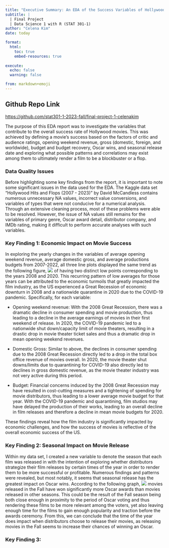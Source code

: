 ```yaml
---
title: "Executive Summary: An EDA of the Success Variables of Hollywood Movies"
subtitle: |
  | Final Project 
  | Data Science 1 with R (STAT 301-1)
author: "Celena Kim"
date: today

format:
  html:
    toc: true
    embed-resources: true
    
execute:
  echo: false
  warning: false

from: markdown+emoji 
---
```


::: {.callout-tip icon="false"}
## Github Repo Link

<https://github.com/stat301-1-2023-fall/final-project-1-celenakim>
:::

The purpose of this EDA report was to investigate the variables that contribute to the overall success rate of Hollywood movies. This was achieved by defining a movie's success based on the factors of critic and audience ratings, opening weekend revenue, gross (domestic, foreign, and worldwide), budget and budget recovery, Oscar wins, and seasonal release date and exploring what possible patterns and correlations may exist among them to ultimately render a film to be a blockbuster or a flop.

### Data Quality Issues

Before highlighting some key findings from the report, it is important to note some significant issues in the data used for the EDA. The Kaggle data set "Hollywood Hits and Flops (2007 - 2023)" by David McCandless contains numerous unnecessary NA values, incorrect value conversions, and variables of types that were not conducive for a numerical analysis. Through an extensive cleaning process, most of these problems were able to be resolved. However, the issue of NA values still remains for the variables of primary genre, Oscar award detail, distributor company, and IMDb rating, making it difficult to perform accurate analyses with such variables.

### Key Finding 1: Economic Impact on Movie Success

In exploring the yearly changes in the variables of average opening weekend revenue, average domestic gross, and average productions budgets from 2007-2022, all three line plots displayed the same trend as the following figure, ![](figures/var2_figures/opening_wknd_yearly_plot.png) of having two distinct low points corresponding to the years 2008 and 2020. This recurring pattern of low averages for those years can be attributed to the economic turmoils that greatly impacted the film industry, as the US experienced a Great Recession of economic downturn in 2008 and a nationwide quarantine in 2020 due to the COVID-19 pandemic. Specifically, for each variable:

-   Opening weekend revenue: With the 2008 Great Recession, there was a dramatic decline in consumer spending and movie production, thus leading to a decline in the average earnings of movies in their first weekend of release. In 2020, the COVID-19 pandemic led to a nationwide shut down/capacity limit of movie theaters, resulting in a drastic drop in movie theater ticket sales and thus a dramatic drop in mean opening weekend revenues.

-   Domestic Gross: Similar to above, the declines in consumer spending due to the 2008 Great Recession directly led to a drop in the total box office revenue of movies overall. In 2020, the movie theater shut downs/limits due to quarantining for COVID-19 also directly led to declines in gross domestic revenue, as the movie theater industry was not very active during this period.

-   Budget: Financial concerns induced by the 2008 Great Recession may have resulted in cost-cutting measures and a tightening of spending for movie distributors, thus leading to a lower average movie budget for that year. With the COVID-19 pandemic and quarantining, film studios may have delayed the production of their works, leading to an overall decline in film releases and therefore a decline in mean movie budgets for 2020.

These findings reveal how the film industry is significantly impacted by economic challenges, and how the success of movies is reflective of the overall economic success of the US.

### Key Finding 2: Seasonal Impact on Movie Release

Within my data set, I created a new variable to denote the season that each film was released in with the intention of exploring whether distributors strategize their film releases by certain times of the year in order to render them to be more successful or profitable. Numerous findings and patterns were revealed, but most notably, it seems that seasonal release has the greatest impact on Oscar wins. According to the following graph, ![](figures/var6_figures/seasonal_oscar_plot.png) movies released in the Fall have won significantly more Oscar awards than movies released in other seasons. This could be the result of the Fall season being both close enough in proximity to the period of Oscar voting and thus rendering these films to be more relevant among the voters, yet also leaving enough time for the films to gain enough popularity and traction before the awards ceremony. From this, we can conclude that the time of the year does impact when distributors choose to release their movies, as releasing movies in the Fall seems to increase their chances of winning an Oscar.

### Key Finding 3: 
